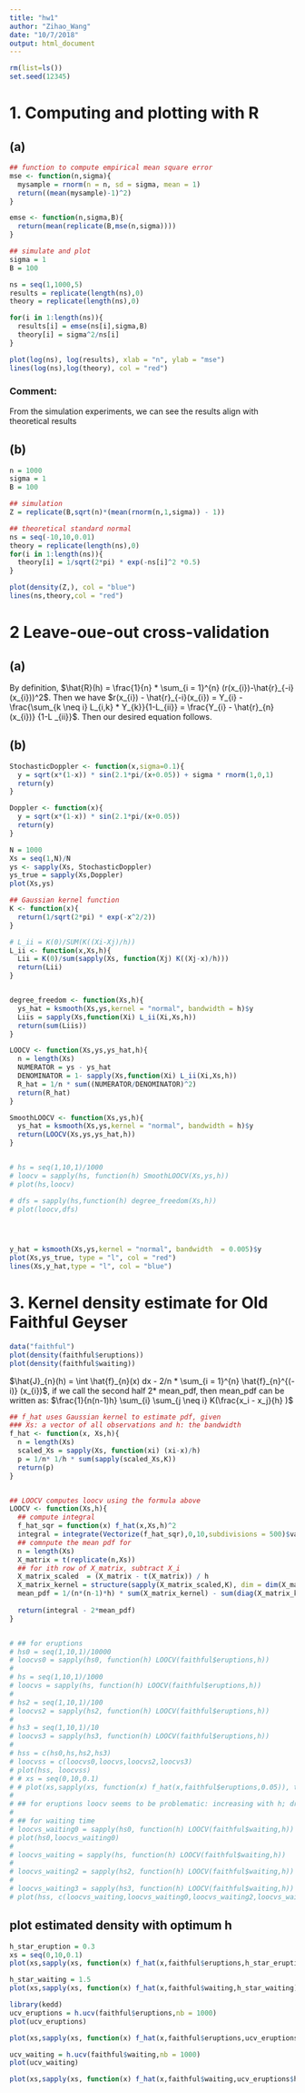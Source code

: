 ```yaml
---
title: "hw1"
author: "Zihao_Wang"
date: "10/7/2018"
output: html_document
---
```


```r
rm(list=ls())
set.seed(12345)
```


# 1. Computing and plotting with R

## (a)
```r
## function to compute empirical mean square error 
mse <- function(n,sigma){
  mysample = rnorm(n = n, sd = sigma, mean = 1)
  return((mean(mysample)-1)^2)
}

emse <- function(n,sigma,B){
  return(mean(replicate(B,mse(n,sigma))))
}

## simulate and plot
sigma = 1
B = 100

ns = seq(1,1000,5)
results = replicate(length(ns),0)
theory = replicate(length(ns),0)

for(i in 1:length(ns)){
  results[i] = emse(ns[i],sigma,B)
  theory[i] = sigma^2/ns[i]
}

plot(log(ns), log(results), xlab = "n", ylab = "mse")
lines(log(ns),log(theory), col = "red")
```

### Comment:
From the simulation experiments, we can see the results align with theoretical results

## (b)

```r
n = 1000
sigma = 1
B = 100

## simulation
Z = replicate(B,sqrt(n)*(mean(rnorm(n,1,sigma)) - 1))

## theoretical standard normal
ns = seq(-10,10,0.01)
theory = replicate(length(ns),0)
for(i in 1:length(ns)){
  theory[i] = 1/sqrt(2*pi) * exp(-ns[i]^2 *0.5)
}

plot(density(Z,), col = "blue")
lines(ns,theory,col = "red")
```


# 2 Leave-oue-out cross-validation

## (a)
By definition, $\hat{R}(h) = \frac{1}{n} * \sum_{i = 1}^{n} (r(x_{i})-\hat{r}_{-i}(x_{i}))^2$. 
Then we have $r(x_{i}) - \hat{r}_{-i}(x_{i}) = Y_{i} - \frac{\sum_{k \neq i} L_{i,k} * Y_{k}}{1-L_{ii}} = \frac{Y_{i} - \hat{r}_{n}(x_{i})} {1-L  _{ii}}$. Then our desired equation follows.

## (b)
```r
StochasticDoppler <- function(x,sigma=0.1){
  y = sqrt(x*(1-x)) * sin(2.1*pi/(x+0.05)) + sigma * rnorm(1,0,1)
  return(y)
}

Doppler <- function(x){
  y = sqrt(x*(1-x)) * sin(2.1*pi/(x+0.05)) 
  return(y)
}

N = 1000
Xs = seq(1,N)/N
ys <- sapply(Xs, StochasticDoppler)
ys_true = sapply(Xs,Doppler)
plot(Xs,ys)

```


```r
## Gaussian kernel function
K <- function(x){
  return(1/sqrt(2*pi) * exp(-x^2/2))
}

# L_ii = K(0)/SUM(K((Xi-Xj)/h))
L_ii <- function(x,Xs,h){
  Lii = K(0)/sum(sapply(Xs, function(Xj) K((Xj-x)/h)))
  return(Lii)
}


degree_freedom <- function(Xs,h){
  ys_hat = ksmooth(Xs,ys,kernel = "normal", bandwidth = h)$y
  Liis = sapply(Xs,function(Xi) L_ii(Xi,Xs,h))
  return(sum(Liis))
}

LOOCV <- function(Xs,ys,ys_hat,h){
  n = length(Xs)
  NUMERATOR = ys - ys_hat
  DENOMINATOR = 1- sapply(Xs,function(Xi) L_ii(Xi,Xs,h))
  R_hat = 1/n * sum((NUMERATOR/DENOMINATOR)^2)
  return(R_hat)
}

SmoothLOOCV <- function(Xs,ys,h){
  ys_hat = ksmooth(Xs,ys,kernel = "normal", bandwidth = h)$y
  return(LOOCV(Xs,ys,ys_hat,h))
}


# hs = seq(1,10,1)/1000
# loocv = sapply(hs, function(h) SmoothLOOCV(Xs,ys,h))
# plot(hs,loocv)

# dfs = sapply(hs,function(h) degree_freedom(Xs,h))
# plot(loocv,dfs)





```

```r
y_hat = ksmooth(Xs,ys,kernel = "normal", bandwidth  = 0.005)$y
plot(Xs,ys_true, type = "l", col = "red")
lines(Xs,y_hat,type = "l", col = "blue")

```


# 3. Kernel density estimate for Old Faithful Geyser
```r
data("faithful")
plot(density(faithful$eruptions))
plot(density(faithful$waiting))
```


$\hat{J}_{n}(h) = \int \hat{f}_{n}(x) dx - 2/n * \sum_{i = 1}^{n} \hat{f}_{n}^{(-i)} (x_{i})$, if we call the second half 2* mean_pdf,
 then mean_pdf can be written as: $\frac{1}{n(n-1)h} \sum_{i} \sum_{j \neq i} K(\frac{x_i - x_j}{h} )$
```r
## f_hat uses Gaussian kernel to estimate pdf, given
### Xs: a vector of all observations and h: the bandwidth
f_hat <- function(x, Xs,h){
  n = length(Xs)
  scaled_Xs = sapply(Xs, function(xi) (xi-x)/h)
  p = 1/n* 1/h * sum(sapply(scaled_Xs,K))
  return(p)
}


## LOOCV computes loocv using the formula above
LOOCV <- function(Xs,h){
  ## compute integral
  f_hat_sqr = function(x) f_hat(x,Xs,h)^2
  integral = integrate(Vectorize(f_hat_sqr),0,10,subdivisions = 500)$value
  ## comnpute the mean pdf for 
  n = length(Xs)
  X_matrix = t(replicate(n,Xs))
  ## for ith row of X_matrix, subtract X_i
  X_matrix_scaled  = (X_matrix - t(X_matrix)) / h
  X_matrix_kernel = structure(sapply(X_matrix_scaled,K), dim = dim(X_matrix_scaled))
  mean_pdf = 1/(n*(n-1)*h) * sum(X_matrix_kernel) - sum(diag(X_matrix_kernel))
  
  return(integral - 2*mean_pdf)
}


# ## for eruptions
# hs0 = seq(1,10,1)/10000
# loocvs0 = sapply(hs0, function(h) LOOCV(faithful$eruptions,h))
# 
# hs = seq(1,10,1)/1000
# loocvs = sapply(hs, function(h) LOOCV(faithful$eruptions,h))
# 
# hs2 = seq(1,10,1)/100
# loocvs2 = sapply(hs2, function(h) LOOCV(faithful$eruptions,h))
# 
# hs3 = seq(1,10,1)/10
# loocvs3 = sapply(hs3, function(h) LOOCV(faithful$eruptions,h))
# 
# hss = c(hs0,hs,hs2,hs3)
# loocvss = c(loocvs0,loocvs,loocvs2,loocvs3)
# plot(hss, loocvss)
# # xs = seq(0,10,0.1)
# # plot(xs,sapply(xs, function(x) f_hat(x,faithful$eruptions,0.05)), type = "l")
# 
# ## for eruptions loocv seems to be problematic: increasing with h; drop to negative when h < 1e-05
# 
# ## for waiting time
# loocvs_waiting0 = sapply(hs0, function(h) LOOCV(faithful$waiting,h))
# plot(hs0,loocvs_waiting0)
# 
# loocvs_waiting = sapply(hs, function(h) LOOCV(faithful$waiting,h))
# 
# loocvs_waiting2 = sapply(hs2, function(h) LOOCV(faithful$waiting,h))
# 
# loocvs_waiting3 = sapply(hs3, function(h) LOOCV(faithful$waiting,h))
# plot(hss, c(loocvs_waiting,loocvs_waiting0,loocvs_waiting2,loocvs_waiting3))

```

##  plot estimated density with optimum h
```r
h_star_eruption = 0.3
xs = seq(0,10,0.1)
plot(xs,sapply(xs, function(x) f_hat(x,faithful$eruptions,h_star_eruption)), type = "l")

h_star_waiting = 1.5
plot(xs,sapply(xs, function(x) f_hat(x,faithful$waiting,h_star_waiting)), type = "l")
```


```r
library(kedd)
ucv_eruptions = h.ucv(faithful$eruptions,nb = 1000)
plot(ucv_eruptions)

plot(xs,sapply(xs, function(x) f_hat(x,faithful$eruptions,ucv_eruptions$h)), type = "l")
```

```r
ucv_waiting = h.ucv(faithful$waiting,nb = 1000)
plot(ucv_waiting)

plot(xs,sapply(xs, function(x) f_hat(x,faithful$waiting,ucv_eruptions$h)), type = "l")
```





